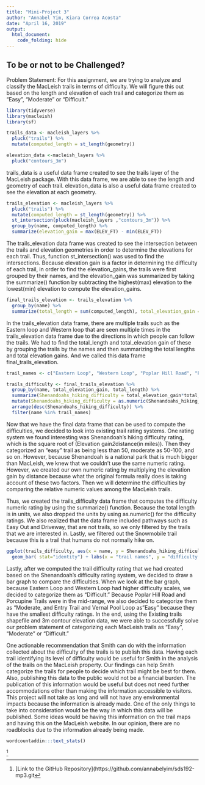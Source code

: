```yaml
---
title: "Mini-Project 3"
author: "Annabel Yim, Kiara Correa Acosta"
date: "April 16, 2019"
output:
  html_document:
    code_folding: hide
---
```


## To be or not to be Challenged?

Problem Statement: For this assignment, we are trying to analyze and classify the MacLeish trails in terms of difficulty. We will figure this out based on the length and elevation of each trail and categorize them as "Easy", "Moderate" or "Difficult."

```r
library(tidyverse)
library(macleish)
library(sf)
```

```r
trails_data <- macleish_layers %>%
  pluck("trails") %>%
  mutate(computed_length = st_length(geometry))

elevation_data <-macleish_layers %>%
  pluck("contours_3m") 
```
trails_data is a useful data frame created to see the trails layer of the MacLeish package. With this data frame, we are able to see the length and geometry of each trail. elevation_data is also a useful data frame created to see the elevation at each geometry. 

```r
trails_elevation <- macleish_layers %>%
  pluck("trails") %>%
  mutate(computed_length = st_length(geometry)) %>%
  st_intersection(pluck(macleish_layers ,"contours_3m")) %>%
  group_by(name, computed_length) %>%
  summarize(elevation_gain = max(ELEV_FT) - min(ELEV_FT)) 
```
The trails_elevation data frame was created to see the intersection between the trails and elevation geometries in order to determine the elevations for each trail. Thus, function st_intersection() was used to find the intersections. Because elevation gain is a factor in determining the difficulty of each trail, in order to find the elevation_gains, the trails were first grouped by their names, and the elevation_gain was summarized by taking the summarize() function by subtracting the highest(max) elevation to the lowest(min) elevation to compute the elevation_gains. 

```r
final_trails_elevation <- trails_elevation %>%
  group_by(name) %>%
  summarize(total_length = sum(computed_length), total_elevation_gain = sum(elevation_gain))
```
In the trails_elevation data frame, there are multiple trails such as the Eastern loop and Western loop that are seen multiple times in the trails_elevation data frame due to the directions in which people can follow the trails. We had to find the total_length and total_elevation gain of these by grouping the trails by the names and then summarizing the total lengths and total elevation gains. And we called this data frame final_trails_elevation.

```r
trail_names <- c("Eastern Loop", "Western Loop", "Poplar Hill Road", "Porcupine Trail", "Vernal Pool Loop", "entry trail")

trails_difficulty <- final_trails_elevation %>%
  group_by(name, total_elevation_gain, total_length) %>%
  summarize(Shenandoahs_hiking_difficulty = total_elevation_gain*total_length) %>%
  mutate(Shenandoahs_hiking_difficulty = as.numeric(Shenandoahs_hiking_difficulty)) %>%
  arrange(desc(Shenandoahs_hiking_difficulty)) %>%
  filter(name %in% trail_names) 
```
Now that we have the final data frame that can be used to compute the difficulties, we decided to look into existing trail rating systems. One rating system we found interesting was Shenandoah’s hiking difficulty rating, which is the square root of (Elevation gain*2*distance(in miles)). Then they categorized an “easy” trail as being less than 50, moderate as 50-100, and so on. However, because Shenandoah is a national park that is much bigger than MacLeish, we knew that we couldn’t use the same numeric rating. However, we created our own numeric rating by multiplying the elevation gain by distance because what the original formula really does is taking account of these two factors. Then we will determine the difficulties by comparing the relative numeric values among the MacLeish trails. 

Thus, we created the trails_difficulty data frame that computes the difficulty numeric rating by using the summarize() function. Because the total length is in units, we also dropped the units by using as.numeric() for the difficulty ratings. We also realized that the data frame included pathways such as Easy Out and Driveway, that are not trails, so we only filtered by the trails that we are interested in. Lastly, we filtered out the Snowmobile trail because this is a trail that humans do not normally hike on.

```r
ggplot(trails_difficulty, aes(x = name, y = Shenandoahs_hiking_difficulty)) +
  geom_bar( stat="identity") + labs(x = "trail names", y = "difficulty (hundred thousands)", title = "Difficulties of Trails") +scale_y_continuous(breaks = c(0e+00, 1e+05, 2e+05, 3e+05), label = c("", "1", "2", "3"))
```

Lastly, after we computed the trail difficulty rating that we had created based on the Shenandoah's difficulty rating system, we decided to draw a bar graph to compare the difficulties. When we look at the bar graph, because Eastern Loop and Western Loop had higher difficulty scales, we decided to categorize them as “Difficult.” Because Poplar Hill Road and Porcupine Trails were in the mid-range, we also decided to categorize them as “Moderate, and Entry Trail and Vernal Pool Loop as "Easy" because they have the smallest difficulty ratings. In the end, using the Existing trails shapefile and 3m contour elevation data, we were able to successfully solve our problem statement of categorizing each MacLeish trails as "Easy", "Moderate" or "Difficult."

One actionable recommendation that Smith can do with the information collected about the difficulty of the trails is to publish this data. Having each trail identifying its level of difficulty would be useful for Smith in the analysis of the trails on the MacLeish property. Our findings can help Smith categorize the trails for people to decide which trail might be best for them. Also, publishing this data to the public would not be a financial burden. The publication of this information would be useful but does not need further accommodations other than making the information accessible to visitors. This project will not take as long and will not have any environmental impacts because the information is already made. One of the only things to take into consideration would be the way in which this data will be published. Some ideas would be having this information on the trail maps and having this on the MacLeish website. In our opinion, there are no roadblocks due to the information already being made. 


```r
wordcountaddin:::text_stats()
```

^[[Link to the GitHub Repository](https://github.com/annabelyim/sds192-mp3.git]


